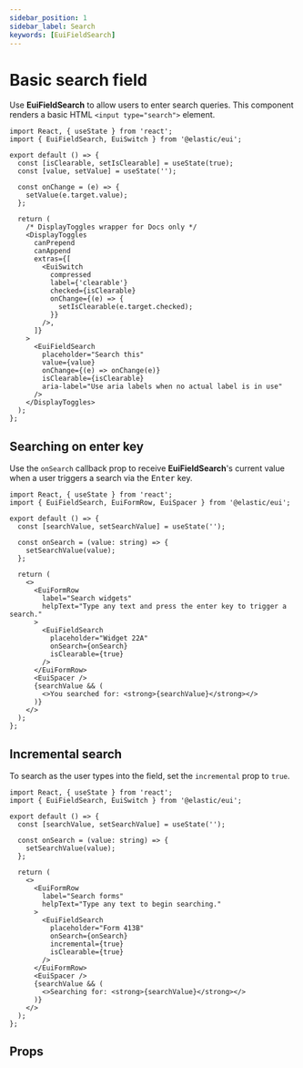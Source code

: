```yaml
---
sidebar_position: 1
sidebar_label: Search
keywords: [EuiFieldSearch]
---
```


# Basic search field

Use **EuiFieldSearch** to allow users to enter search queries. This component renders a basic HTML `<input type="search">` element.


<EuiFormRowCallout />

```tsx interactive
import React, { useState } from 'react';
import { EuiFieldSearch, EuiSwitch } from '@elastic/eui';

export default () => {
  const [isClearable, setIsClearable] = useState(true);
  const [value, setValue] = useState('');

  const onChange = (e) => {
    setValue(e.target.value);
  };

  return (
    /* DisplayToggles wrapper for Docs only */
    <DisplayToggles
      canPrepend
      canAppend
      extras={[
        <EuiSwitch
          compressed
          label={'clearable'}
          checked={isClearable}
          onChange={(e) => {
            setIsClearable(e.target.checked);
          }}
        />,
      ]}
    >
      <EuiFieldSearch
        placeholder="Search this"
        value={value}
        onChange={(e) => onChange(e)}
        isClearable={isClearable}
        aria-label="Use aria labels when no actual label is in use"
      />
    </DisplayToggles>
  );
};
```

## Searching on enter key

Use the `onSearch` callback prop to receive **EuiFieldSearch**'s current value when a user triggers a search via the <kbd>Enter</kbd> key.

```tsx interactive
import React, { useState } from 'react';
import { EuiFieldSearch, EuiFormRow, EuiSpacer } from '@elastic/eui';

export default () => {
  const [searchValue, setSearchValue] = useState('');

  const onSearch = (value: string) => {
    setSearchValue(value);
  };

  return (
    <>
      <EuiFormRow
        label="Search widgets"
        helpText="Type any text and press the enter key to trigger a search."
      >
        <EuiFieldSearch
          placeholder="Widget 22A"
          onSearch={onSearch}
          isClearable={true}
        />
      </EuiFormRow>
      <EuiSpacer />
      {searchValue && (
        <>You searched for: <strong>{searchValue}</strong></>
      )}
    </>
  );
};
```

## Incremental search

To search as the user types into the field, set the `incremental` prop to `true`.

```tsx interactive
import React, { useState } from 'react';
import { EuiFieldSearch, EuiSwitch } from '@elastic/eui';

export default () => {
  const [searchValue, setSearchValue] = useState('');

  const onSearch = (value: string) => {
    setSearchValue(value);
  };

  return (
    <>
      <EuiFormRow
        label="Search forms"
        helpText="Type any text to begin searching."
      >
        <EuiFieldSearch
          placeholder="Form 413B"
          onSearch={onSearch}
          incremental={true}
          isClearable={true}
        />
      </EuiFormRow>
      <EuiSpacer />
      {searchValue && (
        <>Searching for: <strong>{searchValue}</strong></>
      )}
    </>
  );
};
```

## Props


<PropTable definition={docgen.EuiFieldSearch} />
